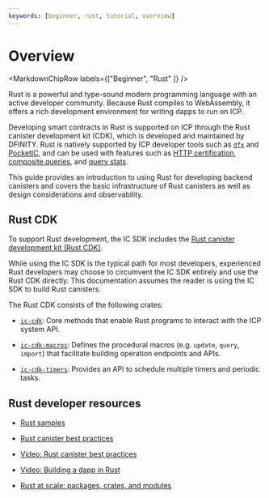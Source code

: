 ```yaml
---
keywords: [beginner, rust, tutorial, overview]
---
```



# Overview

<MarkdownChipRow labels={["Beginner", "Rust" ]} />

Rust is a powerful and type-sound modern programming language with an active developer community. Because Rust compiles to WebAssembly, it offers a rich development environment for writing dapps to run on ICP.

Developing smart contracts in Rust is supported on ICP through the Rust canister development kit (CDK), which is developed and maintained by DFINITY. Rust is natively supported by ICP developer tools such as [`dfx`](/docs/current/building-dapps/developer-tools/dfx/) and [PocketIC](/docs/current/developer-docs/smart-contracts/test/pocket-ic), and can be used with features such as [HTTP certification](/docs/current/building-dapps/dapp-frontends/asset-certification/custom-http-canisters), [composite queries](/docs/current/developer-docs/smart-contracts/advanced-features/composite-query), and [query stats](/docs/current/developer-docs/smart-contracts/advanced-features/query-stats).

This guide provides an introduction to using Rust for developing backend canisters and covers the basic infrastructure of Rust canisters as well as design considerations and observability.

## Rust CDK

To support Rust development, the IC SDK includes the [Rust canister development kit (Rust CDK)](https://github.com/dfinity/cdk-rs).

While using the IC SDK is the typical path for most developers, experienced Rust developers may choose to circumvent the IC SDK entirely and use the Rust CDK directly. This documentation assumes the reader is using the IC SDK to build Rust canisters.

The Rust CDK consists of the following crates:
- [`ic-cdk`](https://crates.io/crates/ic-cdk): Core methods that enable Rust programs to interact with the ICP system API.

- [`ic-cdk-macros`](https://crates.io/crates/ic-cdk-macros): Defines the procedural macros (e.g. `update`, `query`, `import`) that facilitate building operation endpoints and APIs.

- [`ic-cdk-timers`](https://crates.io/crates/ic-cdk-timers): Provides an API to schedule multiple timers and periodic tasks.

## Rust developer resources

- [Rust samples](https://github.com/dfinity/examples/tree/master/rust)

- [Rust canister best practices](https://medium.com/dfinity/building-effective-rust-canister-smart-contracts-patterns-and-pitfalls-d019221061b2)

- [Video: Rust canister best practices](https://www.youtube.com/watch?v=36L33S_DYHY&ab_channel=DFINITY)

- [Video: Building a dapp in Rust](https://www.youtube.com/watch?v=6wyIhzsFbKw&t=3s&ab_channel=DFINITY)

- [Rust at scale: packages, crates, and modules](https://mmapped.blog/posts/03-rust-packages-crates-modules)